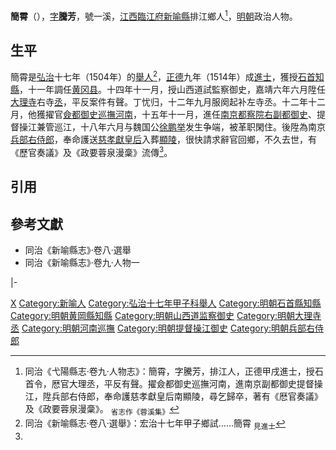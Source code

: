 '''簡霄'''（{{bd|15世紀||16世紀}}），[[表字|字]]'''騰芳'''，號一溪，[[江西等處承宣布政使司|江西]][[臨江府|臨江府]][[新喻縣|新喻縣]]排江鄉人<ref name=djs>同治《弋陽縣志·卷九·人物志》：簡霄，字騰芳，排江人，正德甲戌進士，授石首令，厯官大理丞，平反有聲。擢僉都御史巡撫河南，進南京副都御史提督操江，陞兵部右侍郎，奉命護慈孝獻皇后南顯陵，尋乞歸卒，著有《厯官奏議》及《政要蓉泉漫稾》。 <sub>省志作《蓉溪集》</sub></ref>，[[明朝|明朝]]政治人物。

==生平==
簡霄是[[弘治|弘治]]十七年（1504年）的[[舉人|舉人]]<ref>同治《新喻縣志·卷八·選舉》：宏治十七年甲子鄉試……簡霄 <sub>見進士</sub></ref>，[[正德_(明朝)|正德]]九年（1514年）成[[進士|進士]]，獲授[[石首縣|石首]][[知縣|知縣]]，十一年調任[[黄冈县|黄冈县]]。十四年十一月，授山西道試監察御史，嘉靖六年六月陞任[[大理寺|大理寺]]右寺[[丞|丞]]，平反案件有聲。丁忧归，十二年九月服阕起补左寺丞。十二年十二月，他獲擢官[[河南巡撫|僉都御史巡撫河南]]，十五年十一月，進任[[南京都察院|南京都察院]][[右副都御史|右副都御史]]、提督操江兼管巡江，十八年六月与魏国公[[徐鹏举|徐鹏举]]发生争端，被革职閑住。後陞為南京[[兵部|兵部]][[兵部侍郎|右侍郎]]，奉命護送[[慈孝獻皇后|慈孝獻皇后]]入葬[[明顯陵|顯陵]]，很快請求辭官回鄉，不久去世，有《歷官奏議》及《政要蓉泉漫稾》流傳<ref name=djs/>。

==引用==
{{reflist}}

==參考文獻==
*同治《新喻縣志》·卷八·選舉
*同治《新喻縣志》·卷九·人物一

{{start box}}
{{s-off}}
{{s-before|[[高巖_(知縣)|高巖]]}}
{{s-title|明朝石首縣知縣|1514年－1516年}}
{{s-after|[[張泉_(明朝)|張泉]]}}
{{s-before|[[胡潔|胡潔]]}}
{{s-title|明朝黄岡縣知縣|1516年－1519年}}
{{s-after|王浩<br>上元舉人}}
|-
{{s-before|[[吳山_(正德進士)|吳山]]}}
{{s-title|明朝河南巡撫|1533年－1536年}}
{{s-after|[[易瓚|易瓚]]}}
{{end box}}

{{正德九年甲戌科殿試金榜}}

[[Category:簡姓|X]]
[[Category:新喻人|Category:新喻人]]
[[Category:弘治十七年甲子科舉人|Category:弘治十七年甲子科舉人]]
[[Category:明朝石首縣知縣|Category:明朝石首縣知縣]]
[[Category:明朝黄岡縣知縣|Category:明朝黄岡縣知縣]]
[[Category:明朝山西道监察御史|Category:明朝山西道监察御史]]
[[Category:明朝大理寺丞|Category:明朝大理寺丞]]
[[Category:明朝河南巡撫|Category:明朝河南巡撫]]
[[Category:明朝提督操江御史|Category:明朝提督操江御史]]
[[Category:明朝兵部右侍郎|Category:明朝兵部右侍郎]]